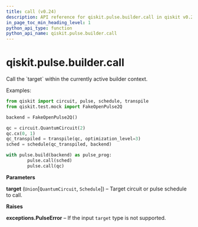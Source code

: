 ```yaml
---
title: call (v0.24)
description: API reference for qiskit.pulse.builder.call in qiskit v0.24
in_page_toc_min_heading_level: 1
python_api_type: function
python_api_name: qiskit.pulse.builder.call
---
```


<span id="qiskit-pulse-builder-call" />

# qiskit.pulse.builder.call

<Function id="qiskit.pulse.builder.call" isDedicatedPage={true} github="https://github.com/qiskit/qiskit/tree/stable/0.16/qiskit/pulse/builder.py" signature="call(target)">
  Call the `target` within the currently active builder context.

  Examples:

  ```python
  from qiskit import circuit, pulse, schedule, transpile
  from qiskit.test.mock import FakeOpenPulse2Q

  backend = FakeOpenPulse2Q()

  qc = circuit.QuantumCircuit(2)
  qc.cx(0, 1)
  qc_transpiled = transpile(qc, optimization_level=3)
  sched = schedule(qc_transpiled, backend)

  with pulse.build(backend) as pulse_prog:
          pulse.call(sched)
          pulse.call(qc)
  ```

  **Parameters**

  **target** (`Union`\[`QuantumCircuit`, `Schedule`]) – Target circuit or pulse schedule to call.

  **Raises**

  **exceptions.PulseError** – If the input `target` type is not supported.
</Function>


